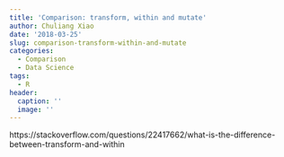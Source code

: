 ```yaml
---
title: 'Comparison: transform, within and mutate'
author: Chuliang Xiao
date: '2018-03-25'
slug: comparison-transform-within-and-mutate
categories:
  - Comparison
  - Data Science
tags:
  - R
header:
  caption: ''
  image: ''
---
```


https://stackoverflow.com/questions/22417662/what-is-the-difference-between-transform-and-within